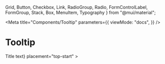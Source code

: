   Grid,
  Button,
  Checkbox,
  Link,
  RadioGroup,
  Radio,
  FormControlLabel,
  FormGroup,
  Stack,
  Box,
  MenuItem,
  Typography
} from "@mui/material";


<Meta
  title="Components/Tooltip"
  parameters={{
    viewMode: "docs",
  }}
/>

# Tooltip

<Canvas>
  <Story name="Selects" args={{}}>
    <BrowserRouter>
      <Stack ml={3} spacing={2} direction="column">
        <Box>
          <Stack spacing={2} direction="row">
            <Tooltip
              title={<Typography>Title text</Typography>}
              placement="top-start"
            >
              <TextField
                id="outlined-basic"
                label="Outlined"
                variant="outlined"
              />
            </Tooltip>
          </Stack>
        </Box>     
      </Stack>
    </BrowserRouter>
  </Story>
</Canvas>
